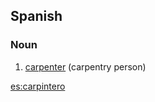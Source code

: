 ==Spanish==

===Noun===
{{infl|es|noun|g=m}}

# [[carpenter]] (carpentry person)

{{tbot entry|Spanish|carpenter|2008|January|es}}

[[es:carpintero]]